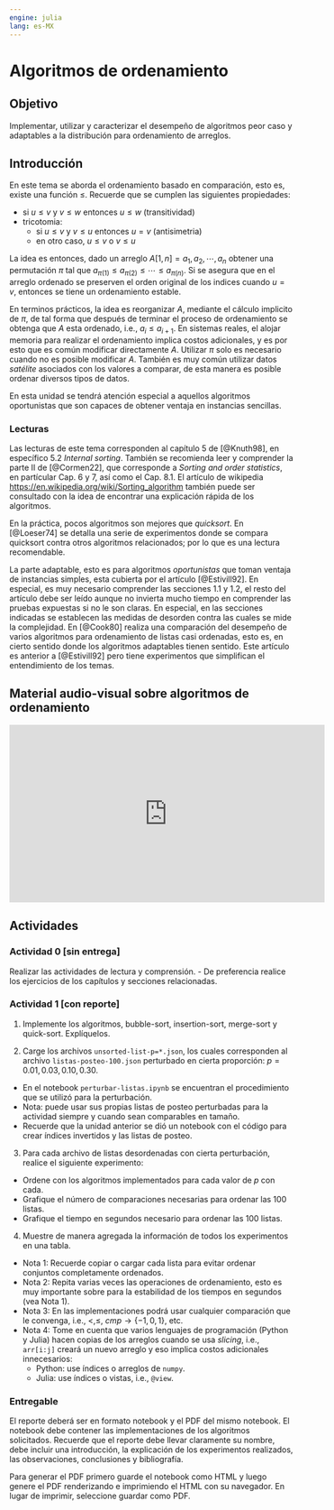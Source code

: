 ```yaml
---
engine: julia
lang: es-MX
---
```


# Algoritmos de ordenamiento {#sec-ordenamiento}

## Objetivo {.unnumbered}
Implementar, utilizar y caracterizar el desempeño de algoritmos peor caso y adaptables a la distribución para ordenamiento de arreglos.

## Introducción

En este tema se aborda el ordenamiento basado en comparación, esto es, existe una función $\leq$. Recuerde que se cumplen las siguientes propiedades:

- si $u \leq v$ y $v \leq w$ entonces $u \leq w$ (transitividad)
- tricotomia:
  - si $u \leq v$ y $v \leq u$ entonces $u = v$ (antisimetria)
  - en otro caso, $u \leq v$ o $v \leq u$

La idea es entonces, dado un arreglo $A[1, n] = a_1, a_2, \cdots, a_n$ obtener una permutación $\pi$ tal que
$a_{\pi(1)} \leq a_{\pi(2)} \leq \cdots \leq a_{\pi(n)}$. Si se asegura que en el arreglo ordenado se preserven el orden original de los indices cuando $u = v$, entonces se tiene un ordenamiento estable.

En terminos prácticos, la idea es reorganizar $A$, mediante el cálculo implicito de $\pi$, de tal forma que después de terminar el proceso de ordenamiento se obtenga que $A$ esta ordenado, i.e., $a_i \leq a_{i+1}$. En sistemas reales, el alojar memoria para realizar el ordenamiento implica costos adicionales, y es por esto que es común modificar directamente $A$.
Utilizar $\pi$ solo es necesario cuando no es posible modificar $A$. También es muy común utilizar datos _satélite_ asociados con los valores a comparar, de esta manera es posible ordenar diversos tipos de datos.

En esta unidad se tendrá atención especial a aquellos algoritmos oportunistas que son capaces de obtener ventaja en instancias sencillas.

### Lecturas
Las lecturas de este tema corresponden al capítulo 5 de [@Knuth98], en específico 5.2 _Internal sorting_. También se recomienda leer y comprender la parte II de [@Cormen22], que corresponde a _Sorting and order statistics_, en partícular Cap. 6 y 7, así como el Cap. 8.1. El artículo de wikipedia <https://en.wikipedia.org/wiki/Sorting_algorithm> también puede ser consultado con la idea de encontrar una explicación rápida de los algoritmos.

En la práctica, pocos algoritmos son mejores que _quicksort_. En [@Loeser74] se detalla una serie de experimentos donde se compara quicksort contra otros algoritmos relacionados; por lo que es una lectura recomendable.

La parte adaptable, esto es para algoritmos _oportunistas_ que toman ventaja de instancias simples, esta cubierta por el artículo [@Estivill92]. En especial, es muy necesario comprender las secciones 1.1 y 1.2, el resto del artículo debe ser leído aunque no invierta mucho tiempo en comprender las pruebas expuestas si no le son claras. En especial, en las secciones indicadas se establecen las medidas de desorden contra las cuales se mide la complejidad.
En [@Cook80] realiza una comparación del desempeño de varios algoritmos para ordenamiento de listas casi ordenadas, esto es, en cierto sentido donde los algoritmos adaptables tienen sentido. Este artículo es anterior a [@Estivill92] pero tiene experimentos que simplifican el entendimiento de los temas.


## Material audio-visual sobre algoritmos de ordenamiento

<iframe width="560" height="315" src="https://www.youtube.com/embed/F9jh0IJsg1w" frameborder="0" allow="accelerometer; autoplay; clipboard-write; encrypted-media; gyroscope; picture-in-picture" allowfullscreen></iframe>


## Actividades

### Actividad 0 [sin entrega]

Realizar las actividades de lectura y comprensión.
 - De preferencia realice los ejercicios de los capítulos y secciones relacionadas.
    
### Actividad 1 [con reporte]
1. Implemente los algoritmos, bubble-sort, insertion-sort, merge-sort y quick-sort. Explíquelos.

2. Carge los archivos `unsorted-list-p=*.json`, los cuales corresponden al archivo `listas-posteo-100.json` perturbado en cierta proporción: $p=0.01, 0.03, 0.10, 0.30$.
 - En el notebook `perturbar-listas.ipynb` se encuentran el procedimiento que se utilizó para la perturbación.
 - Nota: puede usar sus propias listas de posteo perturbadas para la actividad siempre y cuando sean comparables en tamaño.
 - Recuerde que la unidad anterior se dió un notebook con el código para crear índices invertidos y las listas de posteo.

3. Para cada archivo de listas desordenadas con cierta perturbación, realice el siguiente experimento:
 - Ordene con los algoritmos implementados para cada valor de $p$ con cada.
 - Grafique el número de comparaciones necesarias para ordenar las 100 listas.
 - Grafique el tiempo en segundos necesario para ordenar las 100 listas.

4. Muestre de manera agregada la información de todos los experimentos en una tabla.


- Nota 1: Recuerde copiar o cargar cada lista para evitar ordenar conjuntos completamente ordenados.
- Nota 2: Repita varias veces las operaciones de ordenamiento, esto es muy importante sobre para la estabilidad de los tiempos en segundos (vea Nota 1).
- Nota 3: En las implementaciones podrá usar cualquier comparación que le convenga, i.e., $<, \leq$, $cmp \rightarrow \{-1, 0, 1\}$, etc.
- Nota 4: Tome en cuenta que varios lenguajes de programación (Python y Julia) hacen copias de los arreglos cuando se usa _slicing_, i.e., `arr[i:j]` creará un nuevo arreglo y eso implica costos adicionales innecesarios:
  - Python: use índices o arreglos de `numpy`.
  - Julia: use índices o vistas, i.e., `@view`.

### Entregable
El reporte deberá ser en formato notebook y el PDF del mismo notebook. El notebook debe contener las implementaciones de los algoritmos solicitados. Recuerde que el reporte debe llevar claramente su nombre, debe incluir una introducción, la explicación de los experimentos realizados, las observaciones, conclusiones y bibliografía.

Para generar el PDF primero guarde el notebook como HTML y luego genere el PDF renderizando e imprimiendo el HTML con su navegador. En lugar de imprimir, seleccione guardar como PDF.
